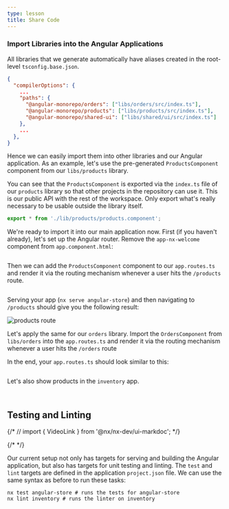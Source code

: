 ```yaml
---
type: lesson
title: Share Code
---
```


### Import Libraries into the Angular Applications

All libraries that we generate automatically have aliases created in the root-level `tsconfig.base.json`.

```json title="/tsconfig.base.json"
{
  "compilerOptions": {
    ...
    "paths": {
      "@angular-monorepo/orders": ["libs/orders/src/index.ts"],
      "@angular-monorepo/products": ["libs/products/src/index.ts"],
      "@angular-monorepo/shared-ui": ["libs/shared/ui/src/index.ts"]
    },
    ...
  },
}
```

Hence we can easily import them into other libraries and our Angular application. As an example, let's use the pre-generated `ProductsComponent` component from our `libs/products` library.

You can see that the `ProductsComponent` is exported via the `index.ts` file of our `products` library so that other projects in the repository can use it. This is our public API with the rest of the workspace. Only export what's really necessary to be usable outside the library itself.

```ts title="/libs/products/src/index.ts"
export * from './lib/products/products.component';
```

We're ready to import it into our main application now. First (if you haven't already), let's set up the Angular router. Remove the `app-nx-welcome` component from `app.component.html`:

```solution:/apps/angular-store/src/app/app.component.html title="/apps/angular-store/src/app/app.component.html"

```

Then we can add the `ProductsComponent` component to our `app.routes.ts` and render it via the routing mechanism whenever a user hits the `/products` route.

```solution:/apps/angular-store/src/app/app.routes.ts title="/apps/angular-store/src/app/app.routes.ts" {10-14} collapse={15-19}

```

Serving your app (`nx serve angular-store`) and then navigating to `/products` should give you the following result:

![products route](/documentation/shared/tutorials/app-products-route.png)

Let's apply the same for our `orders` library. Import the `OrdersComponent` from `libs/orders` into the `app.routes.ts` and render it via the routing mechanism whenever a user hits the `/orders` route

In the end, your `app.routes.ts` should look similar to this:

```solution:/apps/angular-store/src/app/app.routes.ts title="apps/angular-store/src/app/app.routes.ts" {15-19}

```

Let's also show products in the `inventory` app.

```solution:/apps/inventory/src/app/app.component.ts title="/apps/inventory/src/app/app.component.ts" {2,5}

```

```solution:/apps/inventory/src/app/app.component.html title="/apps/inventory/src/app/app.component.html"

```

## Testing and Linting

{/* // import { VideoLink } from '@nx/nx-dev/ui-markdoc'; */}

{/* <VideoLink link="https://youtu.be/ZzTP4bVJEnI?t=410"></VideoLink> */}

Our current setup not only has targets for serving and building the Angular application, but also has targets for unit testing and linting. The `test` and `lint` targets are defined in the application `project.json` file. We can use the same syntax as before to run these tasks:

```shell
nx test angular-store # runs the tests for angular-store
nx lint inventory # runs the linter on inventory
```
